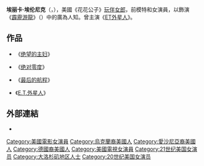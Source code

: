 {{Infobox person
| name        = 埃麗卡·埃倫尼克<br>{{lang|en|Erika Eleniak}}
| image       = Erika_Eleniak_2011.jpg
| image_size  = 
| caption     = 埃倫尼克於洛杉磯，2011年10月1日
| birth_name  = <!--if different-->
| birth_place = 美國[[格倫代爾_(加利福尼亞州)|加州格倫代爾]]
| birth_date  = {{Birth date and age|1969|9|29|mf=y}}
| nationality = 美國
| occupation  = 女演員
| spouse      = 
| module      =
| years_active = 1982、1988年至今
  {{Infobox Playboy Playmate | embed = yes
  | name      = <!-- leave blank -->
  | issue     = 1989年七月
  | preceded  = [[Tawnni_Cable|Tawnni Cable]]
  | succeeded = [[Gianna_Amore|Gianna Amore]]
  | bust      = 
  | waist     = 
  | hips      = 
  | height    = 
  }}
}}

'''埃丽卡·埃伦尼克'''（{{lang-en|'''Erika Eleniak'''}}，{{bd|1969年|9月29日||}}），美國《花花公子》[[玩伴女郎|玩伴女郎]]，前模特和女演員，以飾演《[[霹靂游龍|霹靂游龍]]》（{{lang|en|''Baywatch''}}）中的{{lang|en|Shauni McClain}}廣為人知。曾主演《[[ET外星人|ET外星人]]》。
==作品==
*《[[绝望的主妇|绝望的主妇]]》

*《[[绝对零度|绝对零度]]》

*《[[最后的航程|最后的航程]]》

*《[[E.T.外星人|E.T.外星人]]》

==外部連結==
{{commons category|Erika Eleniak}}
* {{IMDb name|143}}

{{DEFAULTSORT:Eleniak, Erika}}

[[Category:美國電影女演員|Category:美國電影女演員]]
[[Category:烏克蘭裔美國人|Category:烏克蘭裔美國人]]
[[Category:愛沙尼亞裔美國人|Category:愛沙尼亞裔美國人]]
[[Category:德國裔美國人|Category:德國裔美國人]]
[[Category:美國電視女演員|Category:美國電視女演員]]
[[Category:21世纪美国女演员|Category:21世纪美国女演员]]
[[Category:大洛杉矶地区人士|Category:大洛杉矶地区人士]]
[[Category:20世纪美国女演员|Category:20世纪美国女演员]]
